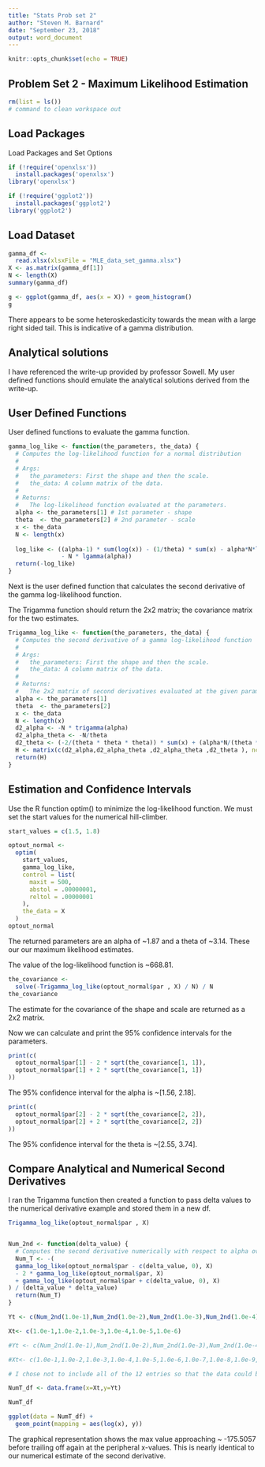 ---
title: "Stats Prob set 2"
author: "Steven M. Barnard"
date: "September 23, 2018"
output: word_document
---

```{r setup, include=FALSE}
knitr::opts_chunk$set(echo = TRUE)

```
## Problem Set 2 - Maximum Likelihood Estimation

```{r cleanup}
rm(list = ls())
# command to clean workspace out
```

## Load Packages

Load Packages and Set Options

```{r packages}
if (!require('openxlsx'))
  install.packages('openxlsx')
library('openxlsx')

if (!require('ggplot2'))
  install.packages('ggplot2')
library('ggplot2')
```

## Load Dataset

```{r load_data}
gamma_df <-
  read.xlsx(xlsxFile = "MLE_data_set_gamma.xlsx")
X <- as.matrix(gamma_df[1])
N <- length(X)
summary(gamma_df)
```

```{r summary_and_plot, message=FALSE, warning=FALSE}
g <- ggplot(gamma_df, aes(x = X)) + geom_histogram()
g
```
There appears to be some heteroskedasticity towards the mean with a large right sided tail. This is indicative of a gamma distribution.

## Analytical solutions
I have referenced the write-up provided by professor Sowell. My user defined functions should emulate the analytical solutions derived from the write-up.

## User Defined Functions

User defined functions to evaluate the gamma function.

```{r gamma_log_likelihood}
gamma_log_like <- function(the_parameters, the_data) {
  # Computes the log-likelihood function for a normal distribution
  #
  # Args:
  #   the_parameters: First the shape and then the scale.
  #   the_data: A column matrix of the data.
  #
  # Returns:
  #   The log-likelihood function evaluated at the parameters.
  alpha <- the_parameters[1] # 1st parameter - shape
  theta  <- the_parameters[2] # 2nd parameter - scale
  x <- the_data
  N <- length(x)
  
  log_like <- ((alpha-1) * sum(log(x)) - (1/theta) * sum(x) - alpha*N*log(theta)
               - N * lgamma(alpha))
  return(-log_like)
}
```

Next is the user defined function that calculates the second derivative of the 
gamma log-likelihood function.

The Trigamma function should return the 2x2 matrix; the covariance matrix for the two estimates.

```{r Trigamma}
Trigamma_log_like <- function(the_parameters, the_data) {
  # Computes the second derivative of a gamma log-likelihood function
  #
  # Args:
  #   the_parameters: First the shape and then the scale.
  #   the_data: A column matrix of the data.
  #
  # Returns:
  #   The 2x2 matrix of second derivatives evaluated at the given parameters.
  alpha <- the_parameters[1]
  theta  <- the_parameters[2]
  x <- the_data
  N <- length(x)
  d2_alpha <- -N * trigamma(alpha)
  d2_alpha_theta <- -N/theta
  d2_theta <- (-2/(theta * theta * theta)) * sum(x) + (alpha*N/(theta * theta)) 
  H <- matrix(c(d2_alpha,d2_alpha_theta ,d2_alpha_theta ,d2_theta ), ncol = 2)
  return(H)
}
```


## Estimation and Confidence Intervals

Use the R function optim() to minimize the log-likelihood function.  We must set the start values for the numerical hill-climber.  

```{r Maximize_the_log_like}
start_values = c(1.5, 1.8)

optout_normal <-
  optim(
    start_values,
    gamma_log_like,
    control = list(
      maxit = 500,
      abstol = .00000001,
      reltol = .00000001
    ),
    the_data = X
  )
optout_normal
```
The returned parameters are an alpha of ~1.87 and a theta of ~3.14. These our our maximum likelihood estimates.

The value of the log-likelihood function is ~668.81.


```{r Calculate_Covarinace}
the_covariance <-
  solve(-Trigamma_log_like(optout_normal$par , X) / N) / N
the_covariance
```
The estimate for the covariance of the shape and scale are returned as a 2x2 matrix.


Now we can calculate and print the 95% confidence intervals for the parameters.  

```{r confidence_interval for shape/alpha}
print(c(
  optout_normal$par[1] - 2 * sqrt(the_covariance[1, 1]),
  optout_normal$par[1] + 2 * sqrt(the_covariance[1, 1])
))
```
The 95% confidence interval for the alpha is ~[1.56, 2.18].
```{r confidence_interval for scale/theta}
print(c(
  optout_normal$par[2] - 2 * sqrt(the_covariance[2, 2]),
  optout_normal$par[2] + 2 * sqrt(the_covariance[2, 2])
))
```
The 95% confidence interval for the theta is ~[2.55, 3.74].

## Compare Analytical and Numerical Second Derivatives

I ran the Trigamma function then created a function to pass delta values to the numerical derivative example and stored them in a new df.

```{r 2nd deriv+Numerical_Second_derivative}

Trigamma_log_like(optout_normal$par , X)


Num_2nd <- function(delta_value) {
  # Computes the second derivative numerically with respect to alpha over the delta values.
  Num_T <- -(
  gamma_log_like(optout_normal$par - c(delta_value, 0), X)
  - 2 * gamma_log_like(optout_normal$par, X)
  + gamma_log_like(optout_normal$par + c(delta_value, 0), X)
) / (delta_value * delta_value)
  return(Num_T)
}

Yt <- c(Num_2nd(1.0e-1),Num_2nd(1.0e-2),Num_2nd(1.0e-3),Num_2nd(1.0e-4),Num_2nd(1.0e-5),Num_2nd(1.0e-6))

Xt<- c(1.0e-1,1.0e-2,1.0e-3,1.0e-4,1.0e-5,1.0e-6)

#Yt <- c(Num_2nd(1.0e-1),Num_2nd(1.0e-2),Num_2nd(1.0e-3),Num_2nd(1.0e-4),Num_2nd(1.0e-5),Num_2nd(1.0e-6),Num_2nd(1.0e-7),Num_2nd(1.0e-8),Num_2nd(1.0e-9),Num_2nd(1.0e-10),Num_2nd(1.0e-11),Num_2nd(1.0e-12))

#Xt<- c(1.0e-1,1.0e-2,1.0e-3,1.0e-4,1.0e-5,1.0e-6,1.0e-7,1.0e-8,1.0e-9,1.0e-10,1.0e-11,1.0e-12)

# I chose not to include all of the 12 entries so that the data could be better visualized in the plot, so that the 2nd derivative can be seen appraoching -175.50567 rather than having a visual that would have been less informative.

NumT_df <- data.frame(x=Xt,y=Yt)

NumT_df
```

```{r NumT_df plot}

ggplot(data = NumT_df) +
  geom_point(mapping = aes(log(x), y))
```

The graphical representation shows the max value approaching ~ -175.5057 before trailing off again at the peripheral x-values. This is nearly identical to our numerical estimate of the second derivative.